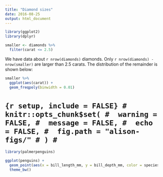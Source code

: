 ```yaml
---
title: "Diamond sizes"
date: 2016-08-25
output: html_document
---
```


```r
library(ggplot2)
library(dplyr)

smaller <- diamonds %>% 
  filter(carat <= 2.5)
```

We have data about `r nrow(diamonds)` diamonds. Only 
`r nrow(diamonds) - nrow(smaller)` are larger than
2.5 carats. The distribution of the remainder is shown
below:

```r
smaller %>% 
  ggplot(aes(carat)) + 
  geom_freqpoly(binwidth = 0.01)
```


# ```{r setup, include = FALSE}
# knitr::opts_chunk$set(
#  warning = FALSE,
#  message = FALSE,
#  echo = FALSE,
#  fig.path = "alison-figs/"
# )
# ```


```r
library(palmerpenguins)

ggplot(penguins) +
  geom_point(aes(x = bill_length_mm, y = bill_depth_mm, color = species)) +
  theme_bw()
```
